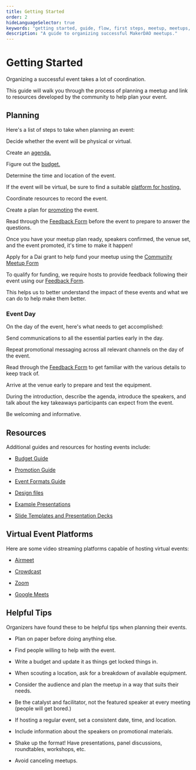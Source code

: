 ```yaml
---
title: Getting Started
order: 2
hideLanguageSelector: true
keywords: "getting started, guide, flow, first steps, meetup, meetups, event, events, microgrant, program, help"
description: "A guide to organizing successful MakerDAO meetups."
---
```


# Getting Started

Organizing a successful event takes a lot of coordination.

This guide will walk you through the process of planning a meetup and link to resources developed by the community to help plan your event.

## Planning

Here's a list of steps to take when planning an event:

<Checklist>

Decide whether the event will be physical or virtual.

Create an [agenda.](event-formats-guide.md)

Figure out the [budget.](budget-guide.md)

Determine the time and location of the event.

If the event will be virtual, be sure to find a suitable [platform for hosting.](#virtual-event-platforms)

Coordinate resources to record the event.

Create a plan for [promoting](promotion-guide.md) the event.

Read through the [Feedback Form](https://airtable.com/shr6Icuj6tOy0k55l) before the event to prepare to answer the questions.

</Checklist>

Once you have your meetup plan ready, speakers confirmed, the venue set, and the event promoted, it's time to make it happen!

<CTA>

Apply for a Dai grant to help fund your meetup using the [Community Meetup Form](https://airtable.com/shr4HOtcZ8o3VZmek)

</CTA>

To qualify for funding, we require hosts to provide feedback following their event using our [Feedback Form](https://airtable.com/shr6Icuj6tOy0k55l).

This helps us to better understand the impact of these events and what we can do to help make them better.

### Event Day

On the day of the event, here's what needs to get accomplished:

<Checklist>

Send communications to all the essential parties early in the day.

Repeat promotional messaging across all relevant channels on the day of the event.

Read through the [Feedback Form](https://airtable.com/shr6Icuj6tOy0k55l) to get familiar with the various details to keep track of.

Arrive at the venue early to prepare and test the equipment.

During the introduction, describe the agenda, introduce the speakers, and talk about the key takeaways participants can expect from the event.

Be welcoming and informative.

</Checklist>

## Resources

Additional guides and resources for hosting events include:

<List>

- [Budget Guide](budget-guide.md)

- [Promotion Guide](promotion-guide.md)

- [Event Formats Guide](event-formats-guide.md)

- [Design files](https://brand.makerdao.com)

- [Example Presentations](https://github.com/makerdao/awesome-makerdao#videos)

- [Slide Templates and Presentation Decks](https://github.com/ryancreatescopy/community/tree/203253ec20549aa3667729d5b12a0ee7c5834bde/meetups/assets/slides/README.md)

</List>

## Virtual Event Platforms

Here are some video streaming platforms capable of hosting virtual events:

<List>

- [Airmeet](https://www.airmeet.com/)

- [Crowdcast](https://www.crowdcast.io/)

- [Zoom](https://zoom.us/)

- [Google Meets](https://meet.google.com/)

</List>

## Helpful Tips

Organizers have found these to be helpful tips when planning their events.

<List>

- Plan on paper before doing anything else.

- Find people willing to help with the event.

- Write a budget and update it as things get locked things in.

- When scouting a location, ask for a breakdown of available equipment.

- Consider the audience and plan the meetup in a way that suits their needs.

- Be the catalyst and facilitator, not the featured speaker at every meeting \(people will get bored.\)

- If hosting a regular event, set a consistent date, time, and location.

- Include information about the speakers on promotional materials.

- Shake up the format! Have presentations, panel discussions, roundtables, workshops, etc.

- Avoid canceling meetups.

</List>
